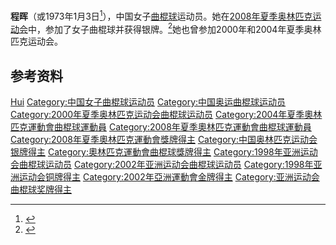 {{Infobox sportsperson
| name           = 程晖
|show-medals=yes
|medaltemplates={{MedalSport | 女子[[曲棍球|曲棍球]]}}
{{MedalCountry | {{CHN}} }}
{{MedalCompetition|[[奥林匹克运动会|奥林匹克运动会]]}}
{{MedalSilver| [[2008年夏季奥林匹克运动会|2008年 北京]] |[[2008年夏季奧林匹克運動會曲棍球比賽|女子曲棍球]]}}
}}

'''程晖'''（{{bd|1972年|12月23日|}}或1973年1月3日<ref>{{Cite web|title=Cheng Hui Bio, Stats, and Results|url=http://www.sports-reference.com/olympics/athletes/ch/cheng-hui-1.html|accessdate=2019-07-22|work=Olympics at Sports-Reference.com|language=en|archive-date=2011-08-26|archive-url=https://web.archive.org/web/20110826220450/http://www.sports-reference.com/olympics/athletes/ch/cheng-hui-1.html|dead-url=no}}</ref>），中国女子[[曲棍球|曲棍球]]运动员。她在[[2008年夏季奥林匹克运动会|2008年夏季奥林匹克运动会]]中，参加了女子曲棍球并获得银牌。<ref>{{cite web|url=https://sports.yahoo.com/olympics/athens2004/chn/Hui+Cheng/364494|title=athens2004|publisher=Usa Diving|date=|accessdate=2010-06-02|archive-date=2012-10-14|archive-url=https://web.archive.org/web/20121014134854/http://sports.yahoo.com/olympics/athens2004/chn/Hui+Cheng/364494|dead-url=no}}</ref>她也曾参加2000年和2004年夏季奥林匹克运动会。

== 参考资料 ==
{{Reflist}}

{{2000年夏季奥林匹克运动会中国国家女子曲棍球队}}
{{2004年夏季奥林匹克运动会中国国家女子曲棍球队}}
{{2008年夏季奥林匹克运动会中国国家女子曲棍球队}}

{{Authority control}}
{{DEFAULTSORT:Cheng Hui}}
[[Category:程姓|Hui]]
[[Category:中国女子曲棍球运动员|Category:中国女子曲棍球运动员]]
[[Category:中国奥运曲棍球运动员|Category:中国奥运曲棍球运动员]]
[[Category:2000年夏季奥林匹克运动会曲棍球运动员|Category:2000年夏季奥林匹克运动会曲棍球运动员]]
[[Category:2004年夏季奧林匹克運動會曲棍球運動員|Category:2004年夏季奧林匹克運動會曲棍球運動員]]
[[Category:2008年夏季奧林匹克運動會曲棍球運動員|Category:2008年夏季奧林匹克運動會曲棍球運動員]]
[[Category:2008年夏季奧林匹克運動會獎牌得主|Category:2008年夏季奧林匹克運動會獎牌得主]]
[[Category:中国奥林匹克运动会银牌得主|Category:中国奥林匹克运动会银牌得主]]
[[Category:奧林匹克運動會曲棍球獎牌得主|Category:奧林匹克運動會曲棍球獎牌得主]]
[[Category:1998年亚洲运动会曲棍球运动员|Category:1998年亚洲运动会曲棍球运动员]]
[[Category:2002年亚洲运动会曲棍球运动员|Category:2002年亚洲运动会曲棍球运动员]]
[[Category:1998年亚洲运动会铜牌得主|Category:1998年亚洲运动会铜牌得主]]
[[Category:2002年亞洲運動會金牌得主|Category:2002年亞洲運動會金牌得主]]
[[Category:亚洲运动会曲棍球奖牌得主|Category:亚洲运动会曲棍球奖牌得主]]